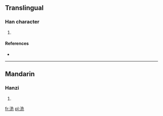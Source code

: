 ==Translingual==

===Han character===
{{Han char|rn=85|rad=水|as=06|sn=9|four=3711<sub>2</sub>|canj=水弓一山 (ENMU)}}

# {{defn|Han|sort=水06}}

====References====
* {{Han ref|kx=0619.250|dkj=17360|hdz=31613.040|uh=6D08|ud=27912|bh=CFAA|bd=53162}}

----

==Mandarin==

===Hanzi===
{{cmn-hanzi|pin=[[wéi]] ([[wei2]]), [[xiáng]] ([[xiang2]]), [[yǎng]] ([[yang3]])|wg=wei<sup>2</sup>, hsiang<sup>2</sup>, yang<sup>3</sup>}}

# {{defn|lang=cmn|sort=水06}}

[[fr:洈]]
[[pl:洈]]